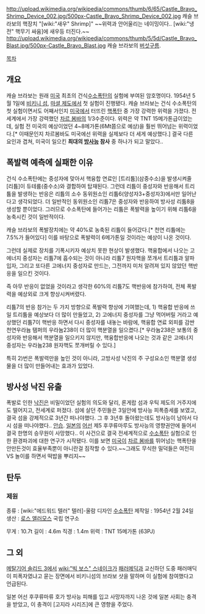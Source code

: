 http://upload.wikimedia.org/wikipedia/commons/thumb/6/65/Castle_Bravo_Shrimp_Device_002.jpg/500px-Castle_Bravo_Shrimp_Device_002.jpg
캐슬 브라보의 핵장치 "[wiki:"새우" Shrimp]"
~~위력과 안어울리는 네이밍이다.. [wiki:"냉전" 핵무기 싸움]에 새우등 터진다.~~
http://upload.wikimedia.org/wikipedia/commons/thumb/5/5d/Castle_Bravo_Blast.jpg/500px-Castle_Bravo_Blast.jpg
캐슬 브라보의 [[버섯구름]].

[[목차]]

== 개요 ==
캐슬 브라보는 원래 [[미국]] 최초의 건식[[수소폭탄]]의 실험에 부여된 암호명이다. 1954년 5월 1일에 [[비키니 섬]], [[마셜 제도]]에서 첫 실험이 진행됐다. 캐슬 브라보는 건식 수소폭탄의 첫 실험이면서도 어째서인지 [[미국]]에서 터뜨린 [[핵폭탄]] 중 가장 강력한 위력을 가졌다. 전세계에서 가장 강력했던 [[차르 봄바]]의 1/3수준이다. 위력은 약 TNT 15메가톤급이었는데, 실험 전 미국의 예상이었던 4~8메가톤(6Mt쯤으로 예상)을 훨씬 뛰어넘는 위력이었다.[* 이때문인지 차르봄바도 미국에선 위력을 실제보다 더 세게 예상했다.] 결국 다른 요인과 겹쳐, 미국이 일으킨 '''최대의 [[방사능]] 참사''' 중 하나가 되고 말았다..

== 폭발력 예측에 실패한 이유 ==
건식 수소폭탄에는 중성자에 맞아서 핵융합 연료인 [트리튬](삼중수소)을 발생시켜줄 [리튬]이 듀테륨(중수소)와 결합하여 탑재된다. 그런데 리튬이 중성자와 반응해서 트리튬을 발생하는 반응은 리튬의 소수 동위원소인 리튬6(양성자3+중성자3)에서만 일어난다고 생각되었다. 더 일반적인 동위원소인 리튬7은 중성자와 반응하여 방사성 리튬8을 생성할 뿐이었다. 그러므로 수소폭탄에 들어가는 리튬은 폭발력을 높이기 위해 리튬6을 농축시킨 것이 일반적이다. 

캐슬 브라보의 폭발장치에는 약 40%로 농축된 리튬이 들어갔다.[* 천연 리튬에는 7.5%가 들어있다] 이를 바탕으로 폭발력이 6메가톤일 것이라는 예상이 나온 것이다. 

그런데 실제로 장치를 기폭시키자 예상치 못한 현상이 발생했다. 핵융합에서 나오는 고에너지 중성자는 리튬7에 흡수되는 것이 아니라 리튬7 원자핵을 쪼개서 트리튬과 알파입자, 그리고 또다른 고에너지 중성자로 만드는, 그전까지 미처 알려져 있지 않았던 핵반응을 일으킨 것이다. 

즉 아무 반응이 없었을 것이라고 생각한 60%의 리튬7도 핵반응에 참가하여, 전체 폭발력을 예상외로 크게 향상시켜버렸다.  

리튬7의 반응 참가는 두 가지 방향으로 폭발력 향상에 기여했는데, 1) 핵융합 반응에 쓰일 트리튬을 예상보다 더 많이 만들었고, 2) 고에너지 중성자를 그냥 먹어버릴 거라고 예상했던 리튬7이 핵반응 하면서 다시 중성자를 내놓는 바람에, 핵융합 연료 외피를 감싼 천연우라늄 탬퍼의 우라늄238이 더 많이 핵분열을 일으켰다.[* 우라늄238은 보통의 중성자와 반응해서 핵분열을 일으키지 않지만, 핵융합반응에 나오는 것과 같은 고에너지 중성자는 우라늄238 원자핵도 쪼개버릴 수 있다.]

특히 2)번은 폭발력만을 높인 것이 아니라, 고방사성 낙진의 주 구성요소인 핵분열 생성물을 더 많이 만들어내는 효과가 있었다. 

== 방사성 낙진 유출 ==
폭발로 인한 [[낙진]]은 비밀이었던 실험의 의도와 달리, 론게랍 섬과 우틱 제도의 거주지에도 떨어지고, 전세계로 퍼졌다. 섬에 살던 주민들은 3일안에 방사능 피폭증세를 보였고, 결국 섬을 강제적으로 3년간 떠나야했다. 그 후 3년후 돌아왔는데도 방사능이 남아서 다시 섬을 떠나야했다.. [[안습]]. [[일본]]의 [[어선]] 제5 후쿠류마루도 방사능의 영향권안에 들어서 결국 한명의 승무원이 사망했다.. 이 사건으로 결국 전세계적으로 [[수소폭탄]] 실험으로 인한 환경파괴에 대한 연구가 시작됐다. 이를 보면 [[미국]]이 [[차르 봄바]]를 뛰어넘는 핵폭탄을 안만든것이 효율부족뿐이 아니란걸 짐작할 수 있다.~~그래도 무식한 밀덕들은 여전히 VS 놀이를 하면서 떡밥을 뿌리지~~

== 탄두 ==
=== 제원 ===
종류 : [wiki:"에드워드 텔러" 텔러]-울람 디자인 [[수소폭탄]]
제작일 : 1954년 2월 24일
생산 : [[로스 앨러모스]] 국립 연구소

무게 : 10.7t
길이 : 4.6m
직경 : 1.4m
위력 : TNT 15메가톤 (63PJ)

== 그 외 ==
[[메탈기어 솔리드 3]]에서 [[wiki:"빅 보스" 스네이크]]가 [[패러메딕]]과 교신하던 도중 패러매딕이 피폭자였냐고 묻는 장면에서 비키니섬의 브라보 샷을 말하며 이 실험에 참여했다고 언급된다.

일본 어선 후쿠류마류 호가 방사능 피해를 입고 사망자까지 나온 것에 일본 사회는 충격을 받았고, 이 충격이 [고지라 시리즈]에 큰 영향을 주었다.
